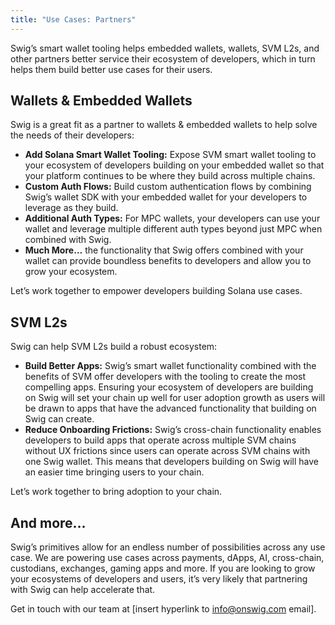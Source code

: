 ```yaml
---
title: "Use Cases: Partners"
---
```


Swig’s smart wallet tooling helps embedded wallets, wallets, SVM L2s, and other partners better service their ecosystem of developers, which in turn helps them build better use cases for their users.

## **Wallets & Embedded Wallets**

Swig is a great fit as a partner to wallets & embedded wallets to help solve the needs of their developers:

- **Add Solana Smart Wallet Tooling:** Expose SVM smart wallet tooling to your ecosystem of developers building on your embedded wallet so that your platform continues to be where they build across multiple chains.
- **Custom Auth Flows:** Build custom authentication flows by combining Swig’s wallet SDK with your embedded wallet for your developers to leverage as they build.
- **Additional Auth Types:** For MPC wallets, your developers can use your wallet and leverage multiple different auth types beyond just MPC when combined with Swig.
- **Much More…** the functionality that Swig offers combined with your wallet can provide boundless benefits to developers and allow you to grow your ecosystem.

Let’s work together to empower developers building Solana use cases.

## **SVM L2s**

Swig can help SVM L2s build a robust ecosystem:

- **Build Better Apps:** Swig’s smart wallet functionality combined with the benefits of SVM offer developers with the tooling to create the most compelling apps. Ensuring your ecosystem of developers are building on Swig will set your chain up well for user adoption growth as users will be drawn to apps that have the advanced functionality that building on Swig can create.
- **Reduce Onboarding Frictions:** Swig’s cross-chain functionality enables developers to build apps that operate across multiple SVM chains without UX frictions since users can operate across SVM chains with one Swig wallet. This means that developers building on Swig will have an easier time bringing users to your chain.

Let’s work together to bring adoption to your chain.

## **And more…**

Swig’s primitives allow for an endless number of possibilities across any use case. We are powering use cases across payments, dApps, AI, cross-chain, custodians, exchanges, gaming apps and more. If you are looking to grow your ecosystems of developers and users, it’s very likely that partnering with Swig can help accelerate that.

Get in touch with our team at [insert hyperlink to [info@onswig.com](mailto:info@onswig.com) email].